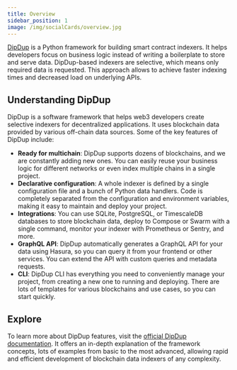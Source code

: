 ```yaml
---
title: Overview
sidebar_position: 1
image: /img/socialCards/overview.jpg
---
```


[DipDup](https://dipdup.io/) is a Python framework for building smart contract
indexers. It helps developers focus on business logic instead of writing a
boilerplate to store and serve data. DipDup-based indexers are selective, which
means only required data is requested. This approach allows to achieve faster
indexing times and decreased load on underlying APIs.

## Understanding DipDup

DipDup is a software framework that helps web3 developers create selective
indexers for decentralized applications. It uses blockchain data provided by
various off-chain data sources. Some of the key features of DipDup include:

- **Ready for multichain**: DipDup supports dozens of blockchains, and we are
  constantly adding new ones. You can easily reuse your business logic for
  different networks or even index multiple chains in a single project.
- **Declarative configuration**: A whole indexer is defined by a single
  configuration file and a bunch of Python data handlers. Code is completely
  separated from the configuration and environment variables, making it easy to
  maintain and deploy your project.
- **Integrations**: You can use SQLite, PostgreSQL, or TimescaleDB databases to
  store blockchain data, deploy to Compose or Swarm with a single command,
  monitor your indexer with Prometheus or Sentry, and more.
- **GraphQL API**: DipDup automatically generates a GraphQL API for your data
  using Hasura, so you can query it from your frontend or other services. You
  can extend the API with custom queries and metadata requests.
- **CLI**: DipDup CLI has everything you need to conveniently manage your
  project, from creating a new one to running and deploying. There are lots of
  templates for various blockchains and use cases, so you can start quickly.

## Explore

To learn more about DipDup features, visit the
[official DipDup documentation](https://dipdup.io/docs). It offers an in-depth
explanation of the framework concepts, lots of examples from basic to the most
advanced, allowing rapid and efficient development of blockchain data indexers
of any complexity.
